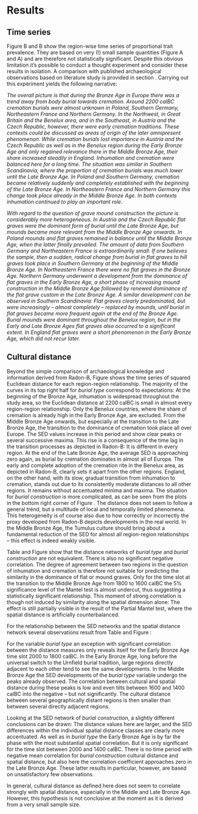 # Results {#results}

## Time series {#time-series-results}

Figure \ref{development_burial_type} B and \ref{development_burial_construction} B show the region-wise time series of proportional trait prevalence. They are based on very (!) small sample quantities (Figure \ref{development_burial_type} A and \ref{development_burial_construction} A) and are therefore not statistically significant. Despite this obvious limitation it's possible to conduct a thought experiment and consider these results in isolation. A comparison with published archaeological observations based on literature study is provided in section \ref{discussion}. Carrying out this experiment yields the following narrative: \newline

*The overall picture is that during the Bronze Age in Europe there was a trend away from body burial towards cremation. Around 2200 calBC cremation burials were almost unknown in Poland, Southern Germany, Northeastern France and Northern Germany. In the Northwest, in Great Britain and the Benelux area, and in the Southeast, in Austria and the Czech Republic, however, there were early cremation traditions. These contexts could be discussed as areas of origin of the later omnipresent phenomenon. While cremation burials lost importance in Austria and the Czech Republic as well as in the Benelux region during the Early Bronze Age and only regained relevance there in the Middle Bronze Age, their share increased steadily in England. Inhumation and cremation were balanced here for a long time. The situation was similar in Southern Scandinavia, where the proportion of cremation burials was much lower until the Late Bronze Age. In Poland and Southern Germany, cremation became relatively suddenly and completely established with the beginning of the Late Bronze Age. In Northeastern France and Northern Germany this change took place already in the Middle Bronze Age. In both contexts inhumation continued to play an important role.*

*With regard to the question of grave mound construction the picture is considerably more heterogeneous. In Austria and the Czech Republic flat graves were the dominant form of burial until the Late Bronze Age, but mounds became more relevant from the Middle Bronze Age onwards. In Poland mounds and flat graves remained in balance until the Middle Bronze Age, when the latter finally prevailed. The amount of data from Southern Germany and Northeastern France is extraordinarily small: If one believes the sample, then a sudden, radical change from burial in flat graves to hill graves took place in Southern Germany at the beginning of the Middle Bronze Age. In Northeastern France there were no flat graves in the Bronze Age. Northern Germany underwent a development from the dominance of flat graves in the Early Bronze Age, a short phase of increasing mound construction in the Middle Bronze Age followed by renewed dominance of the flat grave custom in the Late Bronze Age. A similar development can be observed in Southern Scandinavia: Flat graves clearly predominated, but were increasingly -- almost completely -- replaced by mounds, until burial in flat graves became more frequent again at the end of the Bronze Age. Burial mounds were dominant throughout the Benelux region, but in the Early and Late Bronze Ages flat graves also occurred to a significant extent. In England flat graves were a short phenomenon in the Early Bronze Age, which did not recur later.* \newline

## Cultural distance

Beyond the simple comparison of archaeological knowledge and information derived from Radon-B, Figure \ref{sed_region_matrix} shows the time series of squared Euclidean distance for each region-region relationship. The majority of the curves in its top right half for *burial type* correspond to expectations: At the beginning of the Bronze Age, inhumation is widespread throughout the study area, so the Euclidean distance at 2200 calBC is small in almost every region-region relationship. Only the Benelux countries, where the share of cremation is already high in the Early Bronze Age, are excluded. From the Middle Bronze Age onwards, but especially at the transition to the Late Bronze Age, the transition to the dominance of cremation took place all over Europe. The SED values increase in this period and show clear peaks or several successive maxima. This rise is a consequence of the time lag in the transition processes as depicted in Radon-B: It is different in every region. At the end of the Late Bronze Age, the average SED is approaching zero again, as burial by cremation dominates in almost all of Europe. The early and complete adoption of the cremation rite in the Benelux area, as depicted in Radon-B, clearly sets it apart from the other regions. England, on the other hand, with its slow, gradual transition from inhumation to cremation, stands out due to its consistently moderate distances to all other regions. It remains without accentuated minima and maxima. The situation for *burial construction* is more complicated, as can be seen from the plots in the bottom right corner of Figure \ref{sed_region_matrix}. The distance does not seem to follow a general trend, but a multitude of local and temporally limited phenomena. This heterogeneity is of course also due to how correctly or incorrectly the proxy developed from Radon-B depicts developments in the real world. In the Middle Bronze Age, the Tumulus culture should bring about a fundamental reduction of the SED for almost all region-region relationships -- this effect is indeed weakly visible. 

Table \ref{tab:dactb} and Figure \ref{correlationtimeseries} show that the distance networks of *burial type* and *burial construction* are not equivalent. There is also no significant negative correlation. The degree of agreement between two regions in the question of inhumation and cremation is therefore not suitable for predicting the similarity in the dominance of flat or mound graves. Only for the time slot at the transition to the Middle Bronze Age from 1800 to 1600 calBC the 5% significance level of the Mantel test is almost undercut, thus suggesting a statistically significant relationship. This moment of strong correlation is though not induced by similarity along the spatial dimension alone: The effect is still partially visible in the result of the Partial Mantel test, where the spatial distance is artificially counterbalanced.

For the relationship between the SED networks and the spatial distance network several observations result from Table \ref{tab:dacta} and Figure \ref{correlationtimeseries}: 

For the variable *burial type* an exception with significant correlation between the distance measures only reveals itself for the Early Bronze Age time slot 2000 to 1800 calBC. In the Early Bronze Age, long before the universal switch to the Urnfield burial tradition, large regions directly adjacent to each other tend to see the same developments. In the Middle Bronze Age the SED developments of the *burial type* variable undergo the peaks already observed. The correlation between cultural and spatial distance during these peaks is low and even tilts between 1600 and 1400 calBC into the negative -- but not significantly. The cultural distance between several geographically distant regions is then smaller than between several directly adjacent regions. 

Looking at the SED network of *burial construction*, a slightly different conclusions can be drawn: The distance values here are larger, and the SED differences within the individual spatial distance classes are clearly more accentuated. As well as in *burial type* the Early Bronze Age is by far the phase with the most substantial spatial correlation. But it is only significant for the time slot between 2000 and 1400 calBC. There is no time period with negative mean correlation for *burial construction* cultural distance and spatial distance, but also here the correlation coefficient approaches zero in the Late Bronze Age. These latter results in particular, however, are based on unsatisfactory few observations.

In general, cultural distance as defined here does not seem to correlate strongly with spatial distance, especially in the Middle and Late Bronze Age. However, this hypothesis is not conclusive at the moment as it is derived from a very small sample size.
